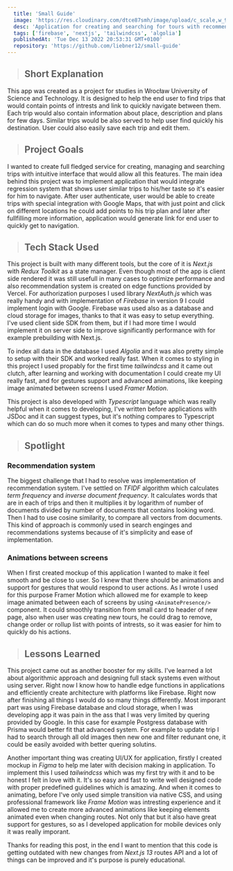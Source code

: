 ```yaml
---
  title: 'Small Guide'
  image: 'https://res.cloudinary.com/dtce87smh/image/upload/c_scale,w_900,h_506/f_auto/v1683970671/Small_Guide_Thumb_bsjf3z.png'
  desc: 'Application for creating and searching for tours with recommendations'
  tags: ['firebase', 'nextjs', 'tailwindcss', 'algolia']
  publishedAt: 'Tue Dec 13 2022 20:53:31 GMT+0100'
  repository: 'https://github.com/liebner12/small-guide'
---
```


> ## Short Explanation

This app was created as a project for studies in Wrocław University of Science and Technology. It is designed to help the end user to find trips that would contain points of intrests
and link to quickly navigate between them. Each trip would also contain information about place, description and plans for few days. Similar trips would be also served
to help user find quickly his destination. User could also easily save each trip and edit them.

<GridCols>
  <CloudinaryImage
    width="400"
    height="800"
    src="https://res.cloudinary.com/dtce87smh/image/upload/c_scale,w_400,h_800/f_auto/v1676228381/small-guide/home_k8aybg.webp"
    alt="Home page of Small Guide"
  />
  <CloudinaryImage
    width="400"
    height="800"
    src="https://res.cloudinary.com/dtce87smh/image/upload/c_scale,w_400,h_800/f_auto/v1676228381/small-guide/process-map_kyi8jg.webp"
    alt="Trip creator screen"
  />
  <CloudinaryImage
    width="400"
    height="800"
    src="https://res.cloudinary.com/dtce87smh/image/upload/c_scale,w_400,h_800/f_auto/v1676228382/small-guide/trip_iuk3bi.webp"
    alt="Created trip"
  />
</GridCols>

> ## Project Goals

I wanted to create full fledged service for creating, managing and searching trips with intuitive interface that would allow all this features.
The main idea behind this project was to implement application that would integrate regression system that shows user similar trips to his/her taste so it's easier for him to navigate.
After user authenticate, user would be able to create trips with special integration with Google Maps, that with just point and click on different locations he could add points to his trip plan
and later after fullfilling more information, application would generate link for end user to quickly get to navigation.

<CloudinaryImage
  src="https://res.cloudinary.com/dtce87smh/image/upload/c_scale,w_800,h_1204/f_auto/v1676484393/small-guide/mockup_cyph4k.webp"
  height="1204"
  width="800"
  alt="Created trip"
  placeholder="blur"
/>

> ## Tech Stack Used

<div className="not-prose">
  <Icons
    icons={[
      'firebase',
      'nextjs',
      'tailwindcss',
      'algolia',
      'framermotion',
      'typescript',
    ]}
  />
</div>

This project is built with many different tools, but the core of it is _Next.js_ with _Redux Toolkit_ as a state manager. Even though most of the app is client side rendered it was still usefull in many cases to optimize performance and also
recommendation system is created on edge functions provided by Vercel. For authorization purposes I used library _NextAuth.js_ which was really handy and with implementation of _Firebase_ in version 9
I could implement login with Google. Firebase was used also as a database and cloud storage for images, thanks to that it was easy to setup everything. I've used client side SDK from them, but if I had more time
I would implement it on server side to improve significantly performance with for example prebuilding with Next.js.

To index all data in the database I used _Algolia_ and it was also pretty simple to setup
with their SDK and worked really fast. When it comes to styling in this project I used propably for the first time _tailwindcss_ and it came out clutch, after learning and working with documentation
I could create my UI really fast, and for gestures support and advanced animations, like keeping image animated between screens I used _Framer Motion_.

This project is also developed with _Typescript_ language which was really helpful when it comes to developing, I've written before applications with JSDoc and it can suggest types, but it's nothing compares
to Typescript which can do so much more when it comes to types and many other things.

> ## Spotlight

### Recommendation system

The biggest challenge that I had to resolve was implementation of recommendation system. I've settled on _TFIDF_ algorithm which calculates _term frequency_ and _inverse document frequency_.
It calculates words that are in each of trips and then it multiplies it by logarithm of number of documents divided by number of documents that contains looking word. Then I had to use cosine similarity,
to compare all vectors from documents. This kind of approach is commonly used in search enginges and recommendations systems because of it's simplicity and ease of implementation.

### Animations between screens

When I first created mockup of this application I wanted to make it feel smooth and be close to user. So I knew that there should be animations and support for gestures that would respond to user actions.
As I wrote I used for this purpose Framer Motion which allowed me for example to keep image animated between each of screens by using `<AnimatePresence/>` component. It could smoothly transition from small
card to header of new page, also when user was creating new tours, he could drag to remove, change order or rollup list with points of intrests, so it was easier for him to quickly do his actions.

> ## Lessons Learned

This project came out as another booster for my skills. I've learned a lot about algorithmic approach and designing full stack systems even without using server.
Right now I know how to handle edge functions in applications and efficiently create architecture with platforms like Firebase. Right now after finishing all things I would do so many things differently.
Most imporant part was using Firebase database and cloud storage, when I was developing app it was pain in the ass that I was very limited by quering provided by Google. In this case for example Postgress
database with Prisma would better fit that advanced system. For example to update trip I had to search through all old images then new one and filter redunant one, it could be easily avoided with better quering solutins.

Another important thing was creating UI/UX for application, firstly I created mockup in _Figma_ to help me later with decision making in application. To implement this I used _tailwindcss_ which was my first try with it
and to be honest I felt in love with it. It's so easy and fast to write well designed code with proper predefined guidelines which is amazing. And when it comes to animating, before I've only used
simple transition via native CSS, and using professional framework like _Frame Motion_ was intresting experience and it allowed me to create more advanced animations like keeping elements animated
even when changing routes. Not only that but it also have great support for gestures, so as I developed application for mobile devices only it was really imporant.

Thanks for reading this post, in the end I want to mention that this code is getting outdated with new changes from _Next.js 13_ routes API and a lot of things can be improved and it's purpose is purely
educational.
